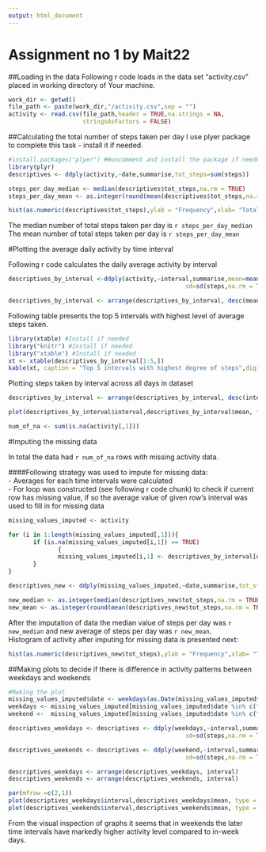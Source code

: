 ```yaml
---
output: html_document
---
```

Assignment no 1 by Mait22  
==========================  


##Loading in the data
Following r code loads in the data set "activity.csv" placed in working directory
of Your machine.

```r
work_dir <- getwd()
file_path <- paste(work_dir,"/activity.csv",sep = "")
activity <- read.csv(file_path,header = TRUE,na.strings = NA,
                     stringsAsFactors = FALSE)
```


##Calculating the total number of steps taken per day 
I use plyer package to complete this task - install it if needed.

```r
#install.packages("plyer") ##uncomment and install the package if needed
library(plyr)
descriptives <- ddply(activity,~date,summarise,tot_steps=sum(steps))

steps_per_day_median <- median(descriptives$tot_steps,na.rm = TRUE)
steps_per_day_mean <- as.integer(round(mean(descriptives$tot_steps,na.rm = TRUE),1))

hist(as.numeric(descriptives$tot_steps),ylab = "Frequency",xlab= "Total steps in given day",main = "Histogram of steps taken per day in total",breaks = 20)


```

The median number of total steps taken per day is `r steps_per_day_median`  
The mean number of total steps taken per day is `r steps_per_day_mean`


#Plotting the average daily activity by time interval

Following r code calculates the daily average activity by interval  
```r
descriptives_by_interval <-ddply(activity,~interval,summarise,mean=mean(steps,na.rm = TRUE),
                                                  sd=sd(steps,na.rm = TRUE))

descriptives_by_interval <- arrange(descriptives_by_interval, desc(mean))

```

Following table presents the top 5 intervals with highest level of average steps taken.
```r
library(xtable) #Install if needed
library("knitr") #Install if needed
library("xtable") #Install if needed
xt <- xtable(descriptives_by_interval[1:5,])
kable(xt, caption = "Top 5 intervals with highest degree of steps",digits = 2,align = "l")
```

Plotting steps taken by interval across all days in dataset
```r

descriptives_by_interval <- arrange(descriptives_by_interval, desc(interval))

plot(descriptives_by_interval$interval,descriptives_by_interval$mean, type = "l",xlab = "Interval",ylab = "Steps taken", main = "Steps taken by interval",lwd = 2, col ="green")
```



```r
num_of_na <- sum(is.na(activity[,1]))
```
#Imputing the missing data

In total the data had `r num_of_na` rows with missing activity data. 

####Following strategy was used to impute for missing data:  
-  Averages for each time intervals were calculated  
-  For loop was constructed (see following r code chunk) to check if current row has missing value, if so the average value of given row's interval was used to fill in for missing data 

```r

missing_values_imputed <- activity

for (i in 1:length(missing_values_imputed[,1])){
       if (is.na(missing_values_imputed[i,1]) == TRUE)
              {
              missing_values_imputed[i,1] <- descriptives_by_interval[descriptives_by_interval[,1] == missing_values_imputed[i,3],2]
       }
}

```

```r

descriptives_new <- ddply(missing_values_imputed,~date,summarise,tot_steps=sum(steps))

new_median <- as.integer(median(descriptives_new$tot_steps,na.rm = TRUE))
new_mean <- as.integer(round(mean(descriptives_new$tot_steps,na.rm = TRUE),1))

```


After the imputation of data the median value of steps per day was `r new_median` and new average of steps per day was `r new_mean`.  
Histogram of activity after imputing for missing data is presented next:

```r


hist(as.numeric(descriptives_new$tot_steps),ylab = "Frequency",xlab= "Total steps in given day",main = "Histogram of steps taken per day in total",breaks = 20)

```


##Making plots to decide if there is difference in activity patterns between weekdays and weekends


```r
#Making the plot
missing_values_imputed$date <- weekdays(as.Date(missing_values_imputed$date))
weekdays <- missing_values_imputed[missing_values_imputed$date %in% c("Monday","Tuesday","Wednesday","Thursday","Friday"),]
weekend <-  missing_values_imputed[missing_values_imputed$date %in% c("Saturday","Sunday"),]      

descriptives_weekdays <- descriptives <- ddply(weekdays,~interval,summarise,mean=mean(steps,na.rm = TRUE),
                                                  sd=sd(steps,na.rm = TRUE))

descriptives_weekends <- descriptives <- ddply(weekend,~interval,summarise,mean=mean(steps,na.rm = TRUE),
                                                  sd=sd(steps,na.rm = TRUE))

descriptives_weekdays <- arrange(descriptives_weekdays, interval)
descriptives_weekends <- arrange(descriptives_weekends, interval)

par(mfrow =c(2,1))
plot(descriptives_weekdays$interval,descriptives_weekdays$mean, type = "l",xlab = "Interval",ylab = "Steps taken", main = "Weekday",lwd = 2, col ="green")
plot(descriptives_weekends$interval,descriptives_weekends$mean, type = "l",xlab = "Interval",ylab = "Steps taken", main = "Weekend",lwd = 2, col ="green")
```


From the visual inspection of graphs it seems that in weekends the later time intervals have markedly higher activity level compared to in-week days.